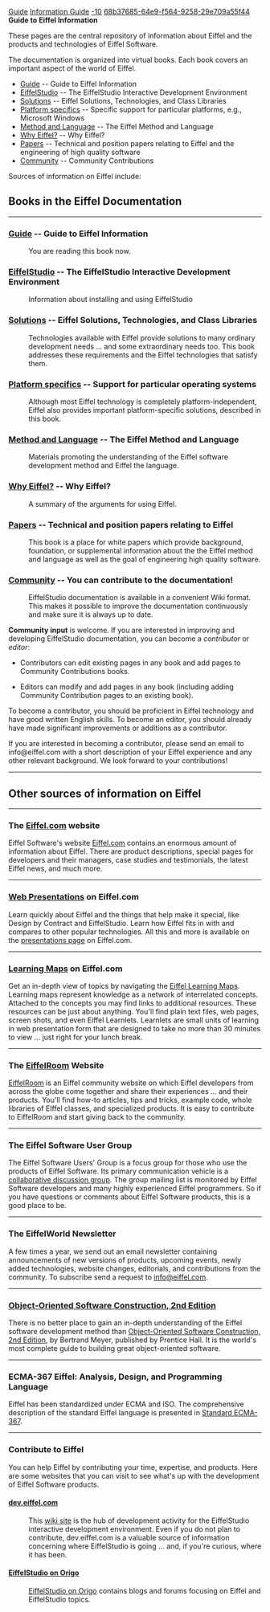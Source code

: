 [[Property:title|Guide]]
[[Property:link_title|Information Guide]]
[[Property:weight|-10]]
[[Property:uuid|68b37685-64e9-f564-9258-29e709a55f44]]
'''Guide to Eiffel Information'''

These pages are the central repository of information about Eiffel and the products and technologies of Eiffel Software.

The documentation is organized into virtual books. Each book covers an important aspect of the world of Eiffel.

* [[Guide]] -- Guide to Eiffel Information
* [[EiffelStudio]] -- The EiffelStudio Interactive Development Environment
* [[Solutions]] -- Eiffel Solutions, Technologies, and Class Libraries
* [[Platform specifics]] -- Specific support for particular platforms, e.g., Microsoft Windows 
* [[Method|Method and Language]] -- The Eiffel Method and Language
* [[Why Eiffel?]] -- Why Eiffel?
* [[Papers]] -- Technical and position papers relating to Eiffel and the engineering of high quality software
* [[Community]] -- Community Contributions
<!--break-->
Sources of information on Eiffel include:

==Books in the Eiffel Documentation==
----

===[[Guide]] -- Guide to Eiffel Information===

:You are reading this book now.

===[[EiffelStudio]] -- The EiffelStudio Interactive Development Environment===

:Information about installing and using EiffelStudio

===[[Solutions]] -- Eiffel Solutions, Technologies, and Class Libraries===

:Technologies available with Eiffel provide solutions to many ordinary development needs ... and some extraordinary needs too. This book addresses these requirements and the Eiffel technologies that satisfy them.

===[[Platform specifics]] -- Support for particular operating systems===

:Although most  Eiffel technology is completely platform-independent, Eiffel also provides important platform-specific solutions, described in this book.

===[[Method|Method and Language]] -- The Eiffel Method and Language===

:Materials promoting the understanding of the Eiffel software development method and Eiffel the language.

===[[Why Eiffel?]] -- Why Eiffel? ===

:A summary of the arguments for using Eiffel.

===[[Papers]] -- Technical and position papers relating to Eiffel===

:This book is a place for white papers which provide background, foundation, or supplemental information about the the Eiffel method and language as well as the goal of engineering high quality software. 

===[[Community]] -- You can contribute to the documentation!===

:EiffelStudio documentation is available in a convenient Wiki format. This makes it possible to improve the documentation continuously and make sure it is always up to date.



'''Community input''' is welcome. If you are interested in improving and developing EiffelStudio documentation, you can become a ''contributor'' or ''editor'':

* Contributors can edit existing pages in any book and add pages to Community Contributions books.

* Editors can modify and add pages in any book (including adding Community Contribution pages to an existing book).

To become a contributor, you should be proficient in Eiffel technology and have good written English skills. To become an editor, you should already have made significant improvements or additions as a contributor.

If you are interested in becoming a contributor, please send an email to info@eiffel.com with a short description of your Eiffel experience and any other relevant background. We look forward to your contributions!



----

==Other sources of information on Eiffel==

----


===The [http://eiffel.com Eiffel.com] website===

Eiffel Software's website [http://eiffel.com Eiffel.com] contains an enormous amount of information about Eiffel. There are product descriptions, special pages for developers and their managers, case studies and testimonials, the latest Eiffel news, and much more.


----

===[http://eiffel.com/developers/presentations/ Web Presentations] on Eiffel.com===

Learn quickly about Eiffel and the things that help make it special, like Design by Contract and EiffelStudio. Learn how Eiffel fits in with and compares to other popular technologies. All this and more is available on the [http://eiffel.com/developers/presentations/ presentations page] on Eiffel.com. 


----

===[http://eiffel.com/developers/learning_maps/ Learning Maps] on Eiffel.com===

Get an in-depth view of topics by navigating the [http://eiffel.com/developers/learning_maps/ Eiffel Learning Maps]. Learning maps represent knowledge as a network of interrelated concepts. Attached to the concepts you may find links to additional resources. These resources can be just about anything. You'll find plain text files, web pages, screen shots, and even Eiffel Learnlets. Learnlets are small units of learning in web presentation form that are designed to take no more than 30 minutes to view ... just right for your lunch break.


----

===The [http://www.eiffelroom.com/ EiffelRoom] Website===

[http://www.eiffelroom.com/ EiffelRoom] is an Eiffel community website on which Eiffel developers from across the globe come together and share their experiences ... and their products. You'll find how-to articles, tips and tricks, example code, whole libraries of EIffel classes, and specialized products. It is easy to contribute to EiffelRoom and start giving back to the community.


----

===The Eiffel Software User Group===

The Eiffel Software Users' Group is a focus group for those who use the products of Eiffel Software. Its primary communication vehicle is a [http://groups.eiffel.com/ collaborative discussion group]. The group mailing list is monitored by Eiffel Software developers and many highly experienced Eiffel programmers. So if you have questions or comments about Eiffel Software products, this is a good place to be.


----

===The EiffelWorld Newsletter===

A few times a year, we send out an email newsletter containing announcements of new versions of products, upcoming events, newly added technologies, website changes, editorials, and contributions from the community. To subscribe send a request to [mailto:info@eiffel.com info@eiffel.com].


----

===[[Object-Oriented Software Construction, 2nd Edition]]===

There is no better place to gain an in-depth understanding of the Eiffel software development method than [[Object-Oriented Software Construction, 2nd Edition]], by Bertrand Meyer, published by Prentice Hall. It is the world's most complete guide to building great object-oriented software.


----

===ECMA-367 Eiffel: Analysis, Design, and Programming Language===

Eiffel has been standardized under ECMA and ISO. The comprehensive description of the standard Eiffel language is presented in [http://www.ecma-international.org/publications/standards/Ecma-367.htm Standard ECMA-367].


----

===Contribute to Eiffel===

You can help Eiffel by contributing your time, expertise, and products. Here are some websites that you can visit to see what's up with the development of Eiffel Software products. 

====[http://dev.eiffel.com dev.eiffel.com]====

:This [http://dev.eiffel.com wiki site] is the hub of development activity for the EiffelStudio interactive development environment. Even if you do not plan to contribute, dev.eiffel.com is a valuable source of information concerning where EiffelStudio is going ... and, if you're curious, where it has been.

====[http://eiffelstudio.origo.ethz.ch/ EiffelStudio on Origo]====

:[http://eiffelstudio.origo.ethz.ch/ EiffelStudio on Origo] contains blogs and forums focusing on Eiffel and EiffelStudio topics.

